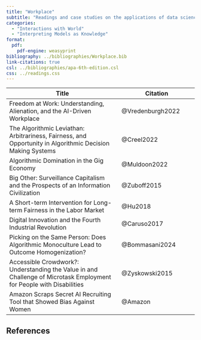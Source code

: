 ```yaml
---
title: "Workplace"
subtitle: "Readings and case studies on the applications of data science in the workplace (e.g., in hiring or promotion) and the ethical implications of using statistical models in such contexts."
categories: 
  - "Interactions with World"
  - "Interpreting Models as Knowledge"
format:
  pdf:
    pdf-engine: weasyprint
bibliography: ../bibliographies/Workplace.bib
link-citations: true
csl: ../bibliographies/apa-6th-edition.csl
css: ../readings.css
---
```


| Title                                                                                                                | Citation         |
|-------------------------------------------|-----------------------------|
| Freedom at Work: Understanding, Alienation, and the AI-Driven Workplace                                              | @Vredenburgh2022 |
| The Algorithmic Leviathan: Arbitrariness, Fairness, and Opportunity in Algorithmic Decision Making Systems           | @Creel2022       |
| Algorithmic Domination in the Gig Economy                                                                            | @Muldoon2022     |
| Big Other: Surveillance Capitalism and the Prospects of an Information Civilization                                  | @Zuboff2015      |
| A Short-term Intervention for Long-term Fairness in the Labor Market                                                 | @Hu2018          |
| Digital Innovation and the Fourth Industrial Revolution                                                              | @Caruso2017      |
| Picking on the Same Person: Does Algorithmic Monoculture Lead to Outcome Homogenization?                             | @Bommasani2024   |
| Accessible Crowdwork?: Understanding the Value in and Challenge of Microtask Employment for People with Disabilities | @Zyskowski2015   |
| Amazon Scraps Secret AI Recruiting Tool that Showed Bias Against Women                                               | @Amazon          |

## References

::: {#refs}
:::
